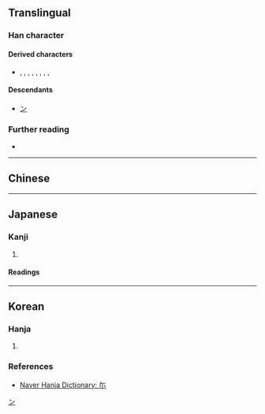 {{also|爾|尔}}
{{character info}}
==Translingual==

===Han character===
{{Han char|rn=42|rad=小|as=02|sn=5|four=|canj=OF,XOF|ids=⿱𠂉小}}

====Derived characters====
* {{l|mul|[[𠰚]], [[𡊑]]}}, {{l|ja|[[弥]], [[迩]]}}, {{l|mul|[[𣃥]], [[𣆋]], [[𣧢]]}}, {{l|ja|[[珎]], [[祢]]}}, {{l|mul|[[𦙳]], [[𤱏]]}}, {{l|ja|[[称]]}}, {{l|mul|[[袮]], [[𥿜]], [[𦍴]], [[𦕗]]}}, {{l|ja|[[䑐]]}}, {{l|mul|[[𧧂]], [[𧵉]], [[𩚸]], [[𢘞]], [[𦬼]], [[𩬘]], [[𤵜]]}}

====Descendants====
* [[ン]]

===Further reading===
* {{Han ref|kx=0297.010|dkj=07478|hdz=10562.010|uh=5C13|ud=23571}}

[[Category:Han characters from which katakana were derived|ン]]

----

==Chinese==
{{zh-see|爾|v}}

----

==Japanese==

===Kanji===
{{ja-kanji|grade=|rs=小02}}

# {{alt form|ja|爾}}

====Readings====
{{ja-readings
|goon=に
|kanon=じ
|kun=なんじ-<なんぢ-,そ-の,しか-り}}

----

==Korean==

===Hanja===
{{ko-hanja|너|이}}

# {{rfdef|ko|sort=小02}}

===References===
* [https://hanja.dict.naver.com/hanja?q=尓 Naver Hanja Dictionary: 尓]